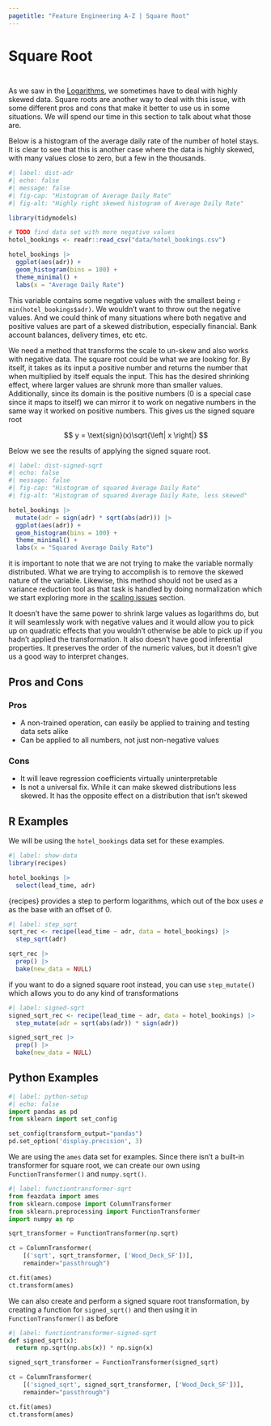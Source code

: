 ```yaml
---
pagetitle: "Feature Engineering A-Z | Square Root"
---
```


# Square Root {#sec-numeric-sqrt}

::: {style="visibility: hidden; height: 0px;"}
## Square Root
:::

As we saw in the [Logarithms](@sec-numeric-logarithms), we sometimes have to deal with highly skewed data.
Square roots are another way to deal with this issue, with some different pros and cons that make it better to use us in some situations.
We will spend our time in this section to talk about what those are.

Below is a histogram of the average daily rate of the number of hotel stays.
It is clear to see that this is another case where the data is highly skewed, with many values close to zero, but a few in the thousands.

```r
#| label: dist-adr
#| echo: false
#| message: false
#| fig-cap: "Histogram of Average Daily Rate"
#| fig-alt: "Highly right skewed histogram of Average Daily Rate"

library(tidymodels)

# TODO find data set with more negative values
hotel_bookings <- readr::read_csv("data/hotel_bookings.csv")

hotel_bookings |>
  ggplot(aes(adr)) +
  geom_histogram(bins = 100) +
  theme_minimal() +
  labs(x = "Average Daily Rate")
```

This variable contains some negative values with the smallest being `r min(hotel_bookings$adr)`.
We wouldn't want to throw out the negative values.
And we could think of many situations where both negative and positive values are part of a skewed distribution, especially financial.
Bank account balances, delivery times, etc etc.

We need a method that transforms the scale to un-skew and also works with negative data.
The square root could be what we are looking for.
By itself, it takes as its input a positive number and returns the number that when multiplied by itself equals the input.
This has the desired shrinking effect, where larger values are shrunk more than smaller values.
Additionally, since its domain is the positive numbers (0 is a special case since it maps to itself) we can mirror it to work on negative numbers in the same way it worked on positive numbers.
This gives us the signed square root

$$
y = \text{sign}(x)\sqrt{\left| x \right|}
$$

Below we see the results of applying the signed square root.

```r
#| label: dist-signed-sqrt
#| echo: false
#| message: false
#| fig-cap: "Histogram of squared Average Daily Rate"
#| fig-alt: "Histogram of squared Average Daily Rate, less skewed"

hotel_bookings |>
  mutate(adr = sign(adr) * sqrt(abs(adr))) |>
  ggplot(aes(adr)) +
  geom_histogram(bins = 100) +
  theme_minimal() +
  labs(x = "Squared Average Daily Rate")
```

it is important to note that we are not trying to make the variable normally distributed.
What we are trying to accomplish is to remove the skewed nature of the variable.
Likewise, this method should not be used as a variance reduction tool as that task is handled by doing normalization which we start exploring more in the [scaling issues](@sec-numeric-scaling-issues) section.

It doesn't have the same power to shrink large values as logarithms do, but it will seamlessly work with negative values and it would allow you to pick up on quadratic effects that you wouldn't otherwise be able to pick up if you hadn't applied the transformation.
It also doesn't have good inferential properties.
It preserves the order of the numeric values, but it doesn't give us a good way to interpret changes.

## Pros and Cons

### Pros

-   A non-trained operation, can easily be applied to training and testing data sets alike
-   Can be applied to all numbers, not just non-negative values

### Cons

-   It will leave regression coefficients virtually uninterpretable
-   Is not a universal fix. While it can make skewed distributions less skewed. It has the opposite effect on a distribution that isn't skewed

## R Examples

We will be using the `hotel_bookings` data set for these examples.

```r
#| label: show-data
library(recipes)

hotel_bookings |>
  select(lead_time, adr)
```

{recipes} provides a step to perform logarithms, which out of the box uses $e$ as the base with an offset of 0.

```r
#| label: step_sqrt
sqrt_rec <- recipe(lead_time ~ adr, data = hotel_bookings) |>
  step_sqrt(adr)

sqrt_rec |>
  prep() |>
  bake(new_data = NULL)
```

if you want to do a signed square root instead, you can use `step_mutate()` which allows you to do any kind of transformations

```r
#| label: signed-sqrt
signed_sqrt_rec <- recipe(lead_time ~ adr, data = hotel_bookings) |>
  step_mutate(adr = sqrt(abs(adr)) * sign(adr))

signed_sqrt_rec |>
  prep() |>
  bake(new_data = NULL)
```

## Python Examples

```python
#| label: python-setup
#| echo: false
import pandas as pd
from sklearn import set_config

set_config(transform_output="pandas")
pd.set_option('display.precision', 3)
```

We are using the `ames` data set for examples.
Since there isn't a built-in transformer for square root, we can create our own using `FunctionTransformer()` and `numpy.sqrt()`.

```python
#| label: functiontransformer-sqrt
from feazdata import ames
from sklearn.compose import ColumnTransformer
from sklearn.preprocessing import FunctionTransformer
import numpy as np

sqrt_transformer = FunctionTransformer(np.sqrt)

ct = ColumnTransformer(
    [('sqrt', sqrt_transformer, ['Wood_Deck_SF'])], 
    remainder="passthrough")

ct.fit(ames)
ct.transform(ames)
```

We can also create and perform a signed square root transformation, by creating a function for `signed_sqrt()` and then using it in `FunctionTransformer()` as before

```python
#| label: functiontransformer-signed-sqrt
def signed_sqrt(x):
  return np.sqrt(np.abs(x)) * np.sign(x)

signed_sqrt_transformer = FunctionTransformer(signed_sqrt)

ct = ColumnTransformer(
    [('signed_sqrt', signed_sqrt_transformer, ['Wood_Deck_SF'])], 
    remainder="passthrough")

ct.fit(ames)
ct.transform(ames)
```
